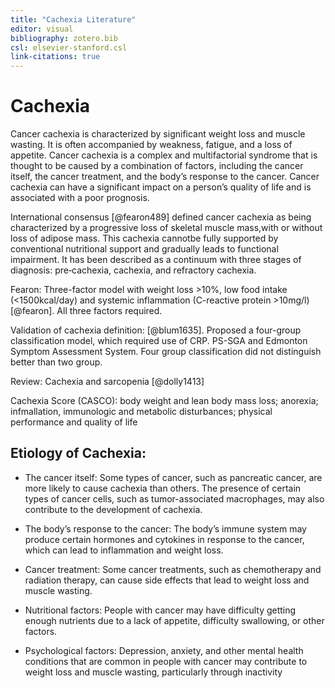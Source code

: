 ```yaml
---
title: "Cachexia Literature"
editor: visual
bibliography: zotero.bib
csl: elsevier-stanford.csl
link-citations: true
---
```


# Cachexia

Cancer cachexia is characterized by significant weight loss and muscle wasting. It is often accompanied by weakness, fatigue, and a loss of appetite. Cancer cachexia is a complex and multifactorial syndrome that is thought to be caused by a combination of factors, including the cancer itself, the cancer treatment, and the body's response to the cancer. Cancer cachexia can have a significant impact on a person's quality of life and is associated with a poor prognosis.

International consensus [@fearon489] defined cancer cachexia as being characterized by a progressive loss of skeletal muscle mass,with or without loss of adipose mass. This cachexia cannotbe fully supported by conventional nutritional support and gradually leads to functional impairment. It has been described as a continuum with three stages of diagnosis: pre‐cachexia, cachexia, and refractory cachexia.

Fearon: Three-factor model with weight loss \>10%, low food intake (\<1500kcal/day) and systemic inflammation (C-reactive protein \>10mg/l) [@fearon]. All three factors required.

Validation of cachexia definition: [@blum1635]. Proposed a four-group classification model, which required use of CRP. PS-SGA and Edmonton Symptom Assessment System. Four group classification did not distinguish better than two group.

Review: Cachexia and sarcopenia [@dolly1413]

Cachexia Score (CASCO): body weight and lean body mass loss; anorexia; infmallation, immunologic and metabolic disturbances; physical performance and quality of life

## Etiology of Cachexia:

-   The cancer itself: Some types of cancer, such as pancreatic cancer, are more likely to cause cachexia than others. The presence of certain types of cancer cells, such as tumor-associated macrophages, may also contribute to the development of cachexia.

-   The body's response to the cancer: The body's immune system may produce certain hormones and cytokines in response to the cancer, which can lead to inflammation and weight loss.

-   Cancer treatment: Some cancer treatments, such as chemotherapy and radiation therapy, can cause side effects that lead to weight loss and muscle wasting.

-   Nutritional factors: People with cancer may have difficulty getting enough nutrients due to a lack of appetite, difficulty swallowing, or other factors.

-   Psychological factors: Depression, anxiety, and other mental health conditions that are common in people with cancer may contribute to weight loss and muscle wasting, particularly through inactivity

# 
